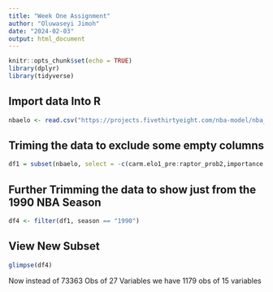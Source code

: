 ```yaml
---
title: "Week One Assignment"
author: "Oluwaseyi Jimoh"
date: "2024-02-03"
output: html_document
---
```


```r
knitr::opts_chunk$set(echo = TRUE)
library(dplyr)
library(tidyverse)
```

## Import data Into R



```r
nbaelo <- read.csv("https://projects.fivethirtyeight.com/nba-model/nba_elo.csv")
```

## Triming the data to exclude some empty columns

```r
df1 = subset(nbaelo, select = -c(carm.elo1_pre:raptor_prob2,importance:total_rating) )
``` 

## Further Trimming the data to show just from the 1990 NBA Season

```r
df4 <- filter(df1, season == "1990")
```


## View New Subset

```r
glimpse(df4)
```
Now instead of 73363 Obs of 27 Variables
we have 1179 obs of 15 variables
